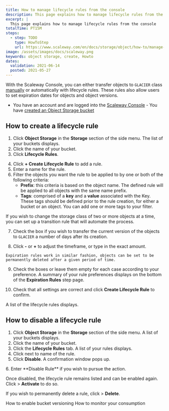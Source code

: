 ```yaml
---
title: How to manage lifecycle rules from the console
description: This page explains how to manage lifecycle rules from the console
excerpt: |
  This page explains how to manage lifecycle rules from the console
totalTime: PT15M
steps:
  - step: TODO
    type: HowToStep
    url: https://www.scaleway.com/en/docs/storage/object/how-to/manage-lifecycle-rules
image: /assets/images/docs/scaleway.png
keywords: object storage, create, Howto
dates:
  validation: 2021-06-14
  posted: 2021-05-27
---
```


With the Scaleway Console, you can either transfer objects to `GLACIER` class [manually](/storage/object/how-to/change-object-class/) or automatically with lifecycle rules. These rules also allow users to set expiration dates for objects and object versions.

<Message type="requirement">

  - You have an account and are logged into the [Scaleway Console](https://console.scaleway.com)  - You have [created an Object Storage bucket](/storage/object/how-to/create-a-bucket/)

</Message>

## How to create a lifecycle rule
1. Click **Object Storage** in the **Storage** section of the side menu. The list of your buckets displays.
2. Click the name of your bucket.
3. Click **Lifecycle Rules**. 
  <Lightbox src="scaleway-create-lifecycle-rule.png" alt="" />

4. Click **+ Create Lifecycle Rule** to add a rule.
5. Enter a name for the rule.
6. Filter the objects you want the rule to be applied to by one or both of the following criteria:
    - **Prefix**: this criteria is based on the object name. The defined rule will be applied to all objects with the same name prefix.
    - **Tags**: comprised of a **key** and a **value** associated with the Key. These tags should be defined prior to the rule creation, for either a bucket or an object. You can add one or more tags to your filter. 

  If you wish to change the storage class of two or more objects at a time, you can set up a transition rule that will automate the process. 
  <Lightbox src="scaleway-transition-rules.png" alt="" />

7. Check the box if you wish to transfer the current version of the objects to `GLACIER` a number of days after its creation. 

8. Click **-** or **+** to adjust the timeframe, or type in the exact amount. 
  <Message type="tip">

    Expiration rules work in similar fashion, objects can be set to be permanently deleted after a given period of time.

  </Message>

9. Check the boxes or leave them empty for each case according to your preference. A summary of your rule preferences displays on the bottom of the **Expiration Rules** step page.

10. Check that all settings are correct and click **Create Lifecycle Rule** to confirm.

A list of the lifecycle rules displays. 
<Lightbox src="scaleway-list-of-bucket-lifecycle-rules.png" alt="" />

## How to disable a lifecycle rule


1. Click **Object Storage** in the **Storage** section of the side menu. A list of your buckets displays.
2. Click the name of your bucket.
3. Click the **Lifecycle Rules** tab. A list of your rules displays.
4. Click <Icon name="more" /> next to name of the rule. 
5. Click **Disable**.
  A confirmation window pops up. 
  <Lightbox src="scaleway-disable-rule.png" alt="" />
6. Enter **Disable Rule** if you wish to pursue the action.

Once disabled, the lifecycle rule remains listed and can be enabled again. Click <Icon name="more" /> > **Activate** to do so. 

If you wish to permanently delete a rule, click  <Icon name="more" /> > **Delete**. 

<Navigation title="See Also">
  <PreviousButton to="/storage/object/how-to/enable-bucket-versioning/">How to enable bucket versioning</PreviousButton>
  <NextButton to="/storage/object/how-to/monitor-consumption/">How to monitor your consumption</NextButton>
</Navigation>